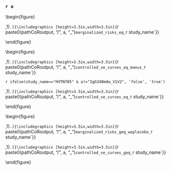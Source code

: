 ### `r a`


\begin{figure}
\center

\subfloat[][Marginalized cumulative incidence rate curves for trichotomized Day `r tpeak` markers among vaccine recipients. The gray line is the overall cumulative incidence rate curve in the placebo arm.]{\includegraphics
[height=3.5in,width=3.5in]{`r paste0(pathCoRoutput, "/", a, "_")`marginalized_risks_cat_`r study_name`}}

\subfloat[][Marginalized cumulative risk by Day \protect\input{`r pathCoRoutput`/timepoints_cum_risk_`r study_name`} as functions of Day `r tpeak` markers (=s) among vaccine recipients with 95\% bootstrap point-wise confidence bands (\protect\input{`r pathCoRoutput`/bootstrap_replicates_`r study_name`} replicates). The horizontal lines indicate the overall cumulative risk of the placebo and vaccine arms by Day \protect\input{`r pathCoRoutput`/timepoints_cum_risk_`r study_name`} and its 95\% point-wise confidence interval. Histograms of the immunological markers in the vaccine arm are overlaid. `r llox_label` =`r round(lloxs[a],1)`.]{\includegraphics
[height=3.5in,width=3.5in]{`r paste0(pathCoRoutput, "/", a, "_")`marginalized_risks_eq_`r study_name`}}


\caption{Marginalized cumulative risk curves (=s). `r special.note`}
\end{figure}


\begin{figure}
\center

\subfloat[][Controlled VE as functions of Day `r tpeak` markers (=s) among vaccine recipients with 95\% bootstrap point-wise confidence bands (\protect\input{`r pathCoRoutput`/bootstrap_replicates_`r study_name`} replicates). Histograms of the immunological markers in the vaccine arm are overlaid. `r llox_label` =`r round(lloxs[a],1)`.]{\includegraphics
[height=3.5in,width=3.5in]{`r paste0(pathCoRoutput, "/", a, "_")`controlled_ve_curves_eq_manus_`r study_name`}}

\newif\ifshowsen
\showsen`r ifelse(study_name=="HVTN705" & a!="IgG340mdw_V1V2", 'false', 'true')`

\ifshowsen
\subfloat[][Controlled VE with sensitivity analysis as functions of Day `r tpeak` markers (=s) among vaccine recipients with 95\% bootstrap point-wise confidence bands (\protect\input{`r pathCoRoutput`/bootstrap_replicates_`r study_name`} replicates). Histograms of the immunological markers in the vaccine arm are overlaid. `r llox_label` =`r round(lloxs[a],1)`.]{\includegraphics
[height=3.5in,width=3.5in]{`r paste0(pathCoRoutput, "/", a, "_")`controlled_ve_curves_eq_`r study_name`}}
\fi


\caption{Controlled VE curves (=s). `r special.note`}
\end{figure}


\begin{figure}
\center

\subfloat[][Marginalized cumulative risk by Day \protect\input{`r pathCoRoutput`/timepoints_cum_risk_`r study_name`} post Day `r tpeak` visit as functions of Day `r tpeak` markers above a threshold ($\geq s$) among vaccine recipients with 95\% bootstrap point-wise confidence bands (at least 5 cases are required, \protect\input{`r pathCoRoutput`/bootstrap_replicates_`r study_name`} replicates). The horizontal lines indicate the overall cumulative risk of the vaccine arm by Day \protect\input{`r pathCoRoutput`/timepoints_cum_risk_`r study_name`} and its 95\% point-wise confidence interval. Histograms of the immunological markers in the vaccine arm are overlaid. `r llox_label` =`r round(lloxs[a],1)`.]{\includegraphics
[height=3.5in,width=3.5in]{`r paste0(pathCoRoutput, "/", a, "_")`marginalized_risks_geq_woplacebo_`r study_name`}}

\subfloat[][Controlled VE as functions of Day `r tpeak` markers (>=s) among vaccine recipients with 95\% bootstrap point-wise confidence bands (\protect\input{`r pathCoRoutput`/bootstrap_replicates_`r study_name`} replicates). Histograms of the immunological markers in the vaccine arm are overlaid. `r llox_label` =`r round(lloxs[a],1)`.]{\includegraphics
[height=3.5in,width=3.5in]{`r paste0(pathCoRoutput, "/", a, "_")`controlled_ve_curves_geq_`r study_name`}}

\caption{Marginalized cumulative risk curves and controlled VE curves (>=s). `r special.note`}
\end{figure}



\clearpage
\setlength{\tabcolsep}{.5ex}
\small
\input{`r paste0(pathCoRoutput, "/", a, "_")`marginalized_risks_eq_`r study_name`}


\clearpage
\setlength{\tabcolsep}{.5ex}
\input{`r paste0(pathCoRoutput, "/", a, "_")`controlled_ve_eq_`r study_name`}

\clearpage
\setlength{\tabcolsep}{.5ex}
\input{`r paste0(pathCoRoutput, "/", a, "_")`controlled_ve_sens_eq_`r study_name`}


\clearpage
